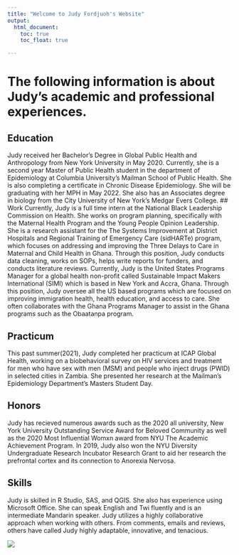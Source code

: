```yaml
---
title: "Welcome to Judy Fordjuoh's Website"
output: 
  html_document:
    toc: true
    toc_float: true

---
```


# The following information is about Judy's academic and professional experiences. 

## Education
Judy received her Bachelor's Degree in Global Public Health and Anthropology from New York University in May 2020. Currently, she is a second year Master of Public Health student in the department of Epidemiology at Columbia University's Mailman School of Public Health. She is also completing a certificate in Chronic Disease Epidemiology. She will be graduating with her MPH in May 2022. She also has an Associates degree in biology from the City University of New York's Medgar Evers College. 
## Work
Currently, Judy is a full time intern at the National Black Leadership Commission on Health. She works on program planning, specifically with the Maternal Health Program and the Young People Opinion Leadership. She is a research assistant for the The Systems Improvement at District Hospitals and Regional Training of Emergency Care (sidHARTe) program, which focuses on addressing and improving the Three Delays to Care in Maternal and Child Health in Ghana. Through this position, Judy conducts data cleaning, works on SOPs, helps write reports for funders, and conducts literature reviews. Currently, Judy is the United States Programs Manager for a global health non-profit called Sustainable Impact Makers International (SIMI) which is based in New York and Accra, Ghana. Through this position, Judy oversee all the US based programs which are focused on improving immigration health, health education, and access to care. She often collaborates with the Ghana Programs Manager to assist in the Ghana programs such as the Obaatanpa program. 

## Practicum
This past summer(2021), Judy completed her practicum at ICAP Global Health, working on a biobehavioral survey on HIV services and treatment for men who have sex with men (MSM) and people who inject drugs (PWID) in selected cities in Zambia. She presented her research at the Mailman's Epidemiology Department's Masters Student Day. 

## Honors
Judy has recieved numerous awards such as the 2020 all university, New York University Outstanding Service Award for Beloved Community as well as the 2020 Most Influential Womxn award from NYU The Academic Achievement Program. In 2019, Judy also won the NYU Diversity Undergraduate Research Incubator Research Grant to aid her research the prefrontal cortex and its connection to Anorexia Nervosa. 

## Skills
Judy is skilled in R Studio, SAS, and QGIS. She also has experience using Microsoft Office. She can speak English and Twi fluently and is an intermediate Mandarin speaker. Judy utilizes a highly collaborative approach when working with others. From comments, emails and reviews, others have called Judy highly adaptable, innovative, and tenacious.    

![](images/JFgrad.png)